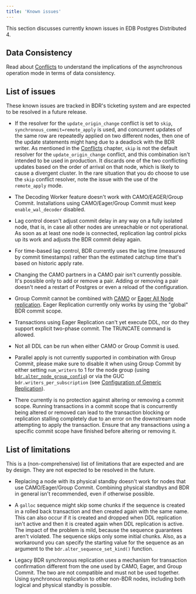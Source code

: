 ```yaml
---
title: 'Known issues'
---
```


This section discusses currently known issues in EDB Postgres Distributed 4.

## Data Consistency

Read about [Conflicts](/pgd/latest/consistency/conflicts/) to understand
the implications of the asynchronous operation mode in terms of data
consistency.

## List of issues

These known issues are tracked in BDR's
ticketing system and are expected to be resolved in a future
release.

-   If the resolver for the `update_origin_change` conflict
    is set to `skip`, `synchronous_commit=remote_apply` is used, and
    concurrent updates of the same row are repeatedly applied on two
    different nodes, then one of the update statements might hang due
    to a deadlock with the BDR writer.  As mentioned in the
    [Conflicts](/pgd/latest/consistency/conflicts/) chapter, `skip` is not the default
    resolver for the `update_origin_change` conflict, and this
    combination isn't intended to be used in production. It discards
    one of the two conflicting updates based on the order of arrival
    on that node, which is likely to cause a divergent cluster.
    In the rare situation that you do choose to use the `skip`
    conflict resolver,  note the issue with the use of the
    `remote_apply` mode.

-   The Decoding Worker feature doesn't work with CAMO/EAGER/Group Commit.
    Installations using CAMO/Eager/Group Commit must keep `enable_wal_decoder`
    disabled.

-   Lag control doesn't adjust commit delay in any way on a fully
    isolated node, that is, in case all other nodes are unreachable or not
    operational. As soon as at least one node is connected, replication
    lag control picks up its work and adjusts the BDR commit delay
    again.

-   For time-based lag control, BDR currently uses the lag time (measured
    by commit timestamps) rather than the estimated catchup time that's
    based on historic apply rate.

-   Changing the CAMO partners in a CAMO pair isn't currently possible.
    It's possible only to add or remove a pair.
    Adding or removing a pair doesn't need a restart of Postgres or even a
    reload of the configuration.

-   Group Commit cannot be combined with [CAMO](/pgd/latest/durability/camo/) or [Eager All Node
    replication](/pgd/latest/consistency/eager/). Eager Replication currently only works by using the
    "global" BDR commit scope.

-   Transactions using Eager Replication can't yet execute DDL,
    nor do they support explicit two-phase commit.
    The TRUNCATE command is allowed.

-   Not all DDL can be run when either CAMO or Group Commit is used.

-   Parallel apply is not currently supported in combination with Group
    Commit, please make sure to disable it when using Group Commit by
    either setting `num_writers` to 1 for the node group (using
    [`bdr.alter_node_group_config`](/pgd/latest/nodes#bdralter_node_group_config)) or
    via the GUC `bdr.writers_per_subscription` (see
    [Configuration of Generic Replication](/pgd/latest/configuration#generic-replication)).

-   There currently is no protection against altering or removing a commit
    scope. Running transactions in a commit scope that is concurrently
    being altered or removed can lead to the transaction blocking or
    replication stalling completely due to an error on the downstream node
    attempting to apply the transaction. Ensure that any transactions
    using a specific commit scope have finished before altering or removing it.

## List of limitations

This is a (non-comprehensive) list of limitations that are
expected and are by design. They are not expected to be resolved in the
future.

-   Replacing a node with its physical standby doesn't work for nodes that
    use CAMO/Eager/Group Commit. Combining physical standbys and BDR in
    general isn't recommended, even if otherwise possible.

-   A `galloc` sequence might skip some chunks if the
    sequence is created in a rolled back transaction and then created
    again with the same name. This can also occur if it is created and dropped when DDL
    replication isn't active and then it is created again when DDL
    replication is active.
    The impact of the problem is mild, because the sequence
    guarantees aren't violated. The sequence skips only some
    initial chunks. Also, as a workaround you can specify the
    starting value for the sequence as an argument to the
    `bdr.alter_sequence_set_kind()` function.

-   Legacy BDR synchronous replication uses a mechanism for transaction
    confirmation different from the one used by CAMO, Eager, and Group Commit.
    The two are not compatible and must not be used together. Using synchronous
    replication to other non-BDR nodes, including both logical and physical
    standby is possible.
